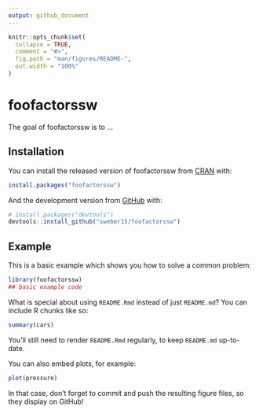 ```yaml
---
output: github_document
---
```


<!-- README.md is generated from README.Rmd. Please edit that file -->

```r
knitr::opts_chunk$set(
  collapse = TRUE,
  comment = "#>",
  fig.path = "man/figures/README-",
  out.width = "100%"
)
```

# foofactorssw

<!-- badges: start -->
<!-- badges: end -->

The goal of foofactorssw is to ...

## Installation

You can install the released version of foofactorssw from [CRAN](https://CRAN.R-project.org) with:

``` r
install.packages("foofactorssw")
```

And the development version from [GitHub](https://github.com/) with:

``` r
# install.packages("devtools")
devtools::install_github("sweber15/foofactorssw")
```
## Example

This is a basic example which shows you how to solve a common problem:

```r
library(foofactorssw)
## basic example code
```

What is special about using `README.Rmd` instead of just `README.md`? You can include R chunks like so:

```r
summary(cars)
```

You'll still need to render `README.Rmd` regularly, to keep `README.md` up-to-date.

You can also embed plots, for example:

```r
plot(pressure)
```

In that case, don't forget to commit and push the resulting figure files, so they display on GitHub!

